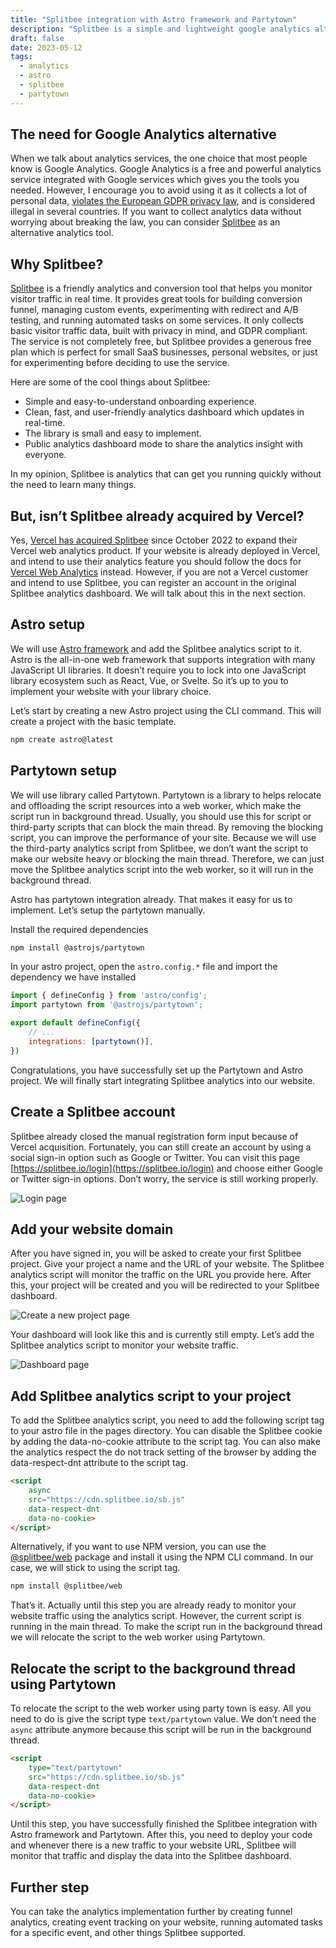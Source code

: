 ```yaml
---
title: "Splitbee integration with Astro framework and Partytown"
description: "Splitbee is a simple and lightweight google analytics alternative. Easy Splitbee integration with Astro framework and Partytown library."
draft: false
date: 2023-05-12
tags:
  - analytics
  - astro
  - splitbee
  - partytown
---
```


## The need for Google Analytics alternative

When we talk about analytics services, the one choice that most people know is Google Analytics. Google Analytics is a free and powerful analytics service integrated with Google services which gives you the tools you needed. However, I encourage you to avoid using it as it collects a lot of personal data, [violates the European GDPR privacy law](https://noyb.eu/en/austrian-dsb-eu-us-data-transfers-google-analytics-illegal), and is considered illegal in several countries. If you want to collect analytics data without worrying about breaking the law, you can consider [Splitbee](https://splitbee.io/) as an alternative analytics tool.

## Why Splitbee?

[Splitbee](https://splitbee.io/) is a friendly analytics and conversion tool that helps you monitor visitor traffic in real time. It provides great tools for building conversion funnel, managing custom events, experimenting with redirect and A/B testing, and running automated tasks on some services. It only collects basic visitor traffic data, built with privacy in mind, and GDPR compliant. The service is not completely free, but Splitbee provides a generous free plan which is perfect for small SaaS businesses, personal websites, or just for experimenting before deciding to use the service.

Here are some of the cool things about Splitbee:

- Simple and easy-to-understand onboarding experience.
- Clean, fast, and user-friendly analytics dashboard which updates in real-time.
- The library is small and easy to implement.
- Public analytics dashboard mode to share the analytics insight with everyone.

In my opinion, Splitbee is analytics that can get you running quickly without the need to learn many things.

## But, isn’t Splitbee already acquired by Vercel?

Yes, [Vercel has acquired Splitbee](https://vercel.com/blog/vercel-acquires-splitbee) since October 2022 to expand their Vercel web analytics product. If your website is already deployed in Vercel, and intend to use their analytics feature you should follow the docs for [Vercel Web Analytics](https://vercel.com/docs/concepts/analytics) instead. However, if you are not a Vercel customer and intend to use Splitbee, you can register an account in the original Splitbee analytics dashboard. We will talk about this in the next section.

## Astro setup

We will use [Astro framework](https://astro.build/) and add the Splitbee analytics script to it. Astro is the all-in-one web framework that supports integration with many JavaScript UI libraries. It doesn’t require you to lock into one JavaScript library ecosystem such as React, Vue, or Svelte. So it’s up to you to implement your website with your library choice.

Let’s start by creating a new Astro project using the CLI command. This will create a project with the basic template.

```bash
npm create astro@latest
```

## Partytown setup

We will use library called Partytown. Partytown is a library to helps relocate and offloading the script resources into a web worker, which make the script run in background thread. Usually, you should use this for script or third-party scripts that can block the main thread. By removing the blocking script, you can improve the performance of your site. Because we will use the third-party analytics script from Splitbee, we don’t want the script to make our website heavy or blocking the main thread. Therefore, we can just move the Splitbee analytics script into the web worker, so it will run in the background thread.

Astro has partytown integration already. That makes it easy for us to implement. Let’s setup the partytown manually.

Install the required dependencies

```bash
npm install @astrojs/partytown
```

In your astro project, open the `astro.config.*` file and import the dependency we have installed

```jsx
import { defineConfig } from 'astro/config';
import partytown from '@astrojs/partytown';

export default defineConfig({
	// ...
	integrations: [partytown()],
})
```

Congratulations, you have successfully set up the Partytown and Astro project. We will finally start integrating Splitbee analytics into our website.

## Create a Splitbee account

Splitbee already closed the manual registration form input because of Vercel acquisition. Fortunately, you can still create an account by using a social sign-in option such as Google or Twitter. You can visit this page [https://splitbee.io/login](https://splitbee.io/login) and choose either Google or Twitter sign-in options. Don’t worry, the service is still working properly.

![Login page](./login-page.png)

## Add your website domain

After you have signed in, you will be asked to create your first Splitbee project. Give your project a name and the URL of your website. The Splitbee analytics script will monitor the traffic on the URL you provide here. After this, your project will be created and you will be redirected to your Splitbee dashboard.

![Create a new project page](./new-project-page.png)

Your dashboard will look like this and is currently still empty. Let’s add the Splitbee analytics script to monitor your website traffic.

![Dashboard page](./dashboard-page.png)

## Add Splitbee analytics script to your project

To add the Splitbee analytics script, you need to add the following script tag to your astro file in the pages directory. You can disable the Splitbee cookie by adding the data-no-cookie attribute to the script tag. You can also make the analytics respect the do not track setting of the browser by adding the data-respect-dnt attribute to the script tag.

```html
<script
	async
	src="https://cdn.splitbee.io/sb.js"
	data-respect-dnt
	data-no-cookie>
</script>
```

Alternatively, if you want to use NPM version, you can use the [@splitbee/web](https://splitbee.io/docs/javascript-library) package and install it using the NPM CLI command. In our case, we will stick to using the script tag.

```bash
npm install @splitbee/web
```

That’s it. Actually until this step you are already ready to monitor your website traffic using the analytics script. However, the current script is running in the main thread. To make the script run in the background thread we will relocate the script to the web worker using Partytown.

## Relocate the script to the background thread using Partytown

To relocate the script to the web worker using party town is easy. All you need to do is give the script type `text/partytown` value. We don’t need the `async` attribute anymore because this script will be run in the background thread.

```html
<script
	type="text/partytown"
	src="https://cdn.splitbee.io/sb.js"
	data-respect-dnt
	data-no-cookie>
</script>
```

Until this step, you have successfully finished the Splitbee integration with Astro framework and Partytown. After this, you need to deploy your code and whenever there is a new traffic to your website URL, Splitbee will monitor that traffic and display the data into the Splitbee dashboard.

## Further step

You can take the analytics implementation further by creating funnel analytics, creating event tracking on your website, running automated tasks for a specific event, and other things Splitbee supported.
